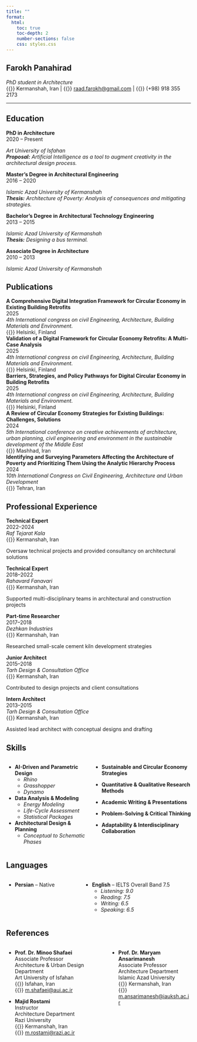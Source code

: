 ```yaml
---
title: ""
format:
  html:
    toc: true
    toc-depth: 2
    number-sections: false
    css: styles.css
---
```


## Farokh Panahirad
*PhD student in Architecture*  
{{<fa location-dot>}}  Kermanshah, Iran | {{<fa envelope>}} [raad.farokh@gmail.com](mailto:raad.farokh@gmail.com) | {{<fa phone>}} (+98) 918 355 2173


---

## Education

::: {.timeline}

::: {.entry-inline}

::: {.entry-header}
<div class="entry-title">**PhD in Architecture**</div>
<div class="entry-badge">2020 – Present</div>
:::

*Art University of Isfahan*  
***Proposal:*** *Artificial Intelligence as a tool to augment creativity in the architectural design process.*  

:::

::: {.entry-inline}

::: {.entry-header}
<div class="entry-title">**Master's Degree in Architectural Engineering**</div>
<div class="entry-badge">2016 – 2020</div>
:::

*Islamic Azad University of Kermanshah*  
***Thesis:*** *Architecture of Poverty: Analysis of consequences and mitigating strategies.*  

:::

::: {.entry-inline}

::: {.entry-header}
<div class="entry-title">**Bachelor's Degree in Architectural Technology Engineering**</div>
<div class="entry-badge">2013 – 2015</div>
:::

*Islamic Azad University of Kermanshah*  
***Thesis:*** *Designing a bus terminal.*  

:::

::: {.entry-inline}

::: {.entry-header}
<div class="entry-title">**Associate Degree in Architecture**</div>
<div class="entry-badge">2010 – 2013</div>
:::

*Islamic Azad University of Kermanshah*  

:::

:::



## Publications

::: {.timeline}

::: {.entry-inline}
::: {.entry-header}
<div class="entry-title">**A Comprehensive Digital Integration Framework for Circular Economy in Existing Building Retrofits**</div>
<div class="entry-badge">2025</div>
*4th International congress on civil Engineering, Architecture, Building Materials and Environment.*
<div class="entry-location">{{<fa location-dot>}} Helsinki, Finland</div>
:::
:::

::: {.entry-inline}
::: {.entry-header}
<div class="entry-title">**Validation of a Digital Framework for Circular Economy Retrofits: A Multi-Case Analysis**</div>
<div class="entry-badge">2025</div>
*4th International congress on civil Engineering, Architecture, Building Materials and Environment.*
<div class="entry-location">{{<fa location-dot>}} Helsinki, Finland</div>
:::
:::

::: {.entry-inline}
::: {.entry-header}
<div class="entry-title">**Barriers, Strategies, and Policy Pathways for Digital Circular Economy in Building Retrofits**</div>
<div class="entry-badge">2025</div>
*4th International congress on civil Engineering, Architecture, Building Materials and Environment.*
<div class="entry-location">{{<fa location-dot>}} Helsinki, Finland</div>
:::
:::

::: {.entry-inline}
::: {.entry-header}
<div class="entry-title">**A Review of Circular Economy Strategies for Existing Buildings: Challenges, Solutions**</div>
<div class="entry-badge">2024</div>
*5th International conference on creative achievements of architecture, urban planning, civil engineering and environment in the sustainable development of the Middle East*
<div class="entry-location">{{<fa location-dot>}} Mashhad, Iran</div>
:::
  
:::

::: {.entry-inline}
::: {.entry-header}
<div class="entry-title">**Identifying and Surveying Parameters Affecting the Architecture of Poverty and Prioritizing Them Using the Analytic Hierarchy Process**</div>
<div class="entry-badge">2024</div>
*10th International Congress on Civil Engineering, Architecture and Urban Development*
<div class="entry-location">{{<fa location-dot>}} Tehran, Iran</div>
:::
:::

:::




## Professional Experience

::: {.timeline}

::: {.entry-inline}
::: {.entry-header}
<div class="entry-title">**Technical Expert**</div>
<div class="entry-badge">2022–2024</div>
*Raf Tejarat Kala*
<div class="entry-location">{{<fa location-dot>}} Kermanshah, Iran</div>
:::
Oversaw technical projects and provided consultancy on architectural solutions  
:::

::: {.entry-inline}
::: {.entry-header}
<div class="entry-title">**Technical Expert**</div>
<div class="entry-badge">2018–2022</div>
*Rahavard Fanavari*
<div class="entry-location">{{<fa location-dot>}} Kermanshah, Iran</div>
:::
Supported multi-disciplinary teams in architectural and construction projects  
:::

::: {.entry-inline}
::: {.entry-header}
<div class="entry-title">**Part-time Researcher**</div>
<div class="entry-badge">2017–2018</div>
*Dezhkan Industries*
<div class="entry-location">{{<fa location-dot>}} Kermanshah, Iran</div>
:::
Researched small-scale cement kiln development strategies  
:::

::: {.entry-inline}
::: {.entry-header}
<div class="entry-title">**Junior Architect**</div>
<div class="entry-badge">2015–2018</div>
*Tarh Design & Consultation Office* 
<div class="entry-location">{{<fa location-dot>}} Kermanshah, Iran</div>
:::
Contributed to design projects and client consultations  
:::

::: {.entry-inline}
::: {.entry-header}
<div class="entry-title">**Intern Architect**</div>
<div class="entry-badge">2013–2015</div>
*Tarh Design & Consultation Office* 
<div class="entry-location">{{<fa location-dot>}} Kermanshah, Iran</div>
:::
Assisted lead architect with conceptual designs and drafting  
:::

:::





## Skills

::: {.columns}

::: {.column}

* **AI-Driven and Parametric Design**   
    + *Rhino*  
    + *Grasshopper*  
    + *Dynamo*  

* **Data Analysis & Modeling**  
    + *Energy Modeling*  
    + *Life-Cycle Assessment*  
    + *Statistical Packages* 

* **Architectural Design & Planning**  
    + *Conceptual to Schematic Phases* 



:::

::: {.column}

* **Sustainable and Circular Economy Strategies**  

* **Quantitative & Qualitative Research Methods**

* **Academic Writing & Presentations**  

* **Problem-Solving & Critical Thinking**  

* **Adaptability & Interdisciplinary Collaboration**

:::

:::



## Languages

::: {.columns}

::: {.column}
- **Persian** – Native  
 
:::

::: {.column}
* **English** – IELTS Overall Band 7.5  
    + *Listening: 9.0*  
    + *Reading: 7.5*  
    + *Writing: 6.5*  
    + *Speaking: 6.5*  
:::

:::



## References

::: {.columns}

::: {.column}

- **Prof. Dr. Minoo Shafaei**  
Associate Professor  
Architecture & Urban Design Department  
Art University of Isfahan  
{{<fa location-dot>}} Isfahan, Iran  
{{<fa envelope>}} [m.shafaei@aui.ac.ir](mailto:m.shafaei@aui.ac.ir)

- **Majid Rostami**  
Instructor  
Architecture Department  
Razi University  
{{<fa location-dot>}} Kermanshah, Iran  
{{<fa envelope>}} [m.rostami@razi.ac.ir](mailto:m.rostami@razi.ac.ir)

:::

::: {.column}

- **Prof. Dr. Maryam Ansarimanesh**  
Associate Professor  
Architecture Department  
Islamic Azad University  
{{<fa location-dot>}} Kermanshah, Iran  
{{<fa envelope>}} [m.ansarimanesh@iauksh.ac.ir](mailto:m.ansarimanesh@iauksh.ac.ir)

:::

:::